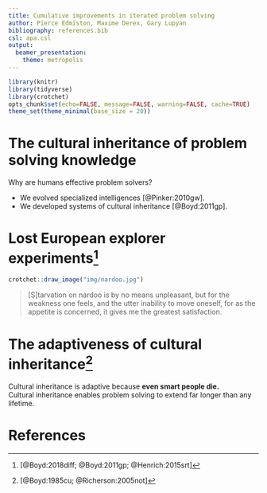 ```yaml
---
title: Cumulative improvements in iterated problem solving
author: Pierce Edmiston, Maxime Derex, Gary Lupyan
bibliography: references.bib
csl: apa.csl
output:
  beamer_presentation:
    theme: metropolis
---
```

```r
library(knitr)
library(tidyverse)
library(crotchet)
opts_chunk$set(echo=FALSE, message=FALSE, warning=FALSE, cache=TRUE)
theme_set(theme_minimal(base_size = 20))
```

# The cultural inheritance of problem solving knowledge

Why are humans effective problem solvers?

- We evolved specialized intelligences [@Pinker:2010gw].
- We developed systems of cultural inheritance [@Boyd:2011gp].

# Lost European explorer experiments[^lostexplorer]

```r
crotchet::draw_image("img/nardoo.jpg")
```

> [S]tarvation on nardoo is by no means unpleasant, but for the weakness one
  feels, and the utter inability to move oneself, for as the appetite is
  concerned, it gives me the greatest satisfaction.

[^lostexplorer]: [@Boyd:2018diff; @Boyd:2011gp; @Henrich:2015srt]

# The adaptiveness of cultural inheritance[^br]

Cultural inheritance is adaptive because **even smart people die.**  
Cultural inheritance enables problem solving to extend far longer than any lifetime.  

[^br]: [@Boyd:1985cu; @Richerson:2005not]

# References {.allowframebreaks}

\setlength{\parindent}{-0.2in}
\setlength{\leftskip}{0.25in}
\noindent
\footnotesize
